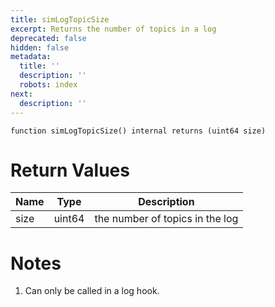 ```yaml
---
title: simLogTopicSize
excerpt: Returns the number of topics in a log
deprecated: false
hidden: false
metadata:
  title: ''
  description: ''
  robots: index
next:
  description: ''
---
```

```solidity
function simLogTopicSize() internal returns (uint64 size)
```

# Return Values

| Name | Type   | Description                     |
| ---- | ------ | ------------------------------- |
| size | uint64 | the number of topics in the log |

# Notes

1. Can only be called in a log hook.
